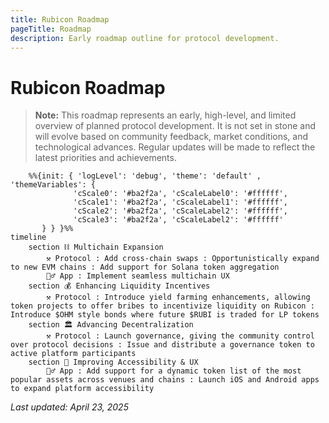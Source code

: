 ```yaml
---
title: Rubicon Roadmap
pageTitle: Roadmap
description: Early roadmap outline for protocol development.
---
```


# Rubicon Roadmap

> **Note:** This roadmap represents an early, high-level, and limited overview of planned protocol development. It is not set in stone and will evolve based on community feedback, market conditions, and technological advances. Regular updates will be made to reflect the latest priorities and achievements.

```mermaid
    %%{init: { 'logLevel': 'debug', 'theme': 'default' , 'themeVariables': {
              'cScale0': '#ba2f2a', 'cScaleLabel0': '#ffffff',
              'cScale1': '#ba2f2a', 'cScaleLabel1': '#ffffff',
              'cScale2': '#ba2f2a', 'cScaleLabel2': '#ffffff',
              'cScale3': '#ba2f2a', 'cScaleLabel2': '#ffffff'
       } } }%%
timeline
    section ⛓️ Multichain Expansion
        ⚒️ Protocol : Add cross-chain swaps : Opportunistically expand to new EVM chains : Add support for Solana token aggregation
        🧙‍♂️ App : Implement seamless multichain UX
    section 💰 Enhancing Liquidity Incentives
        ⚒️ Protocol : Introduce yield farming enhancements, allowing token projects to offer bribes to incentivize liquidity on Rubicon : Introduce $OHM style bonds where future $RUBI is traded for LP tokens
    section 🏛️ Advancing Decentralization
        ⚒️ Protocol : Launch governance, giving the community control over protocol decisions : Issue and distribute a governance token to active platform participants
    section 📱 Improving Accessibility & UX
        🧙‍♂️ App : Add support for a dynamic token list of the most popular assets across venues and chains : Launch iOS and Android apps to expand platform accessibility
```

*Last updated: April 23, 2025*
